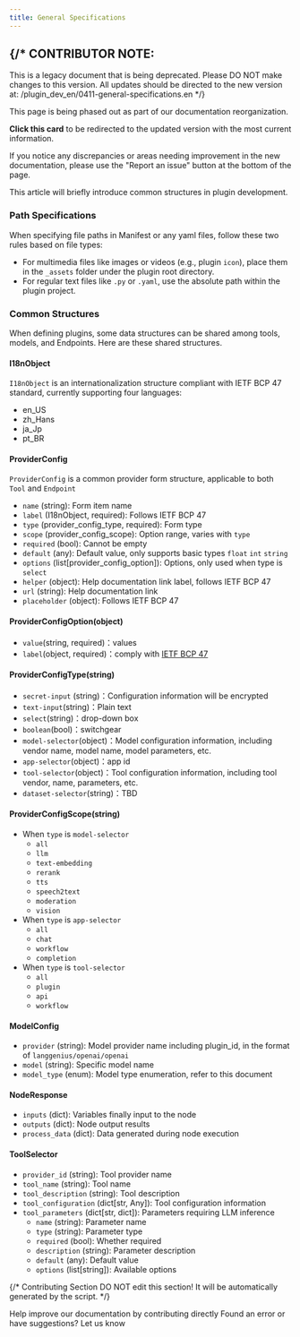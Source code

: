 ```yaml
---
title: General Specifications
---
```




{/* 
  CONTRIBUTOR NOTE:
  ----------------
  This is a legacy document that is being deprecated.
  Please DO NOT make changes to this version.
  All updates should be directed to the new version at:
  /plugin_dev_en/0411-general-specifications.en
*/}

<Card title="This Documentation is Being Deprecated" icon="circle-exclamation" href="/plugin_dev_en/0411-general-specifications.en">
  <p>This page is being phased out as part of our documentation reorganization.</p>
  
  <p><strong>Click this card</strong> to be redirected to the updated version with the most current information.</p>
  
  <p>If you notice any discrepancies or areas needing improvement in the new documentation, please use the "Report an issue" button at the bottom of the page.</p>
</Card>

This article will briefly introduce common structures in plugin development.

### **Path Specifications**

When specifying file paths in Manifest or any yaml files, follow these two rules based on file types:

* For multimedia files like images or videos (e.g., plugin `icon`), place them in the `_assets` folder under the plugin root directory.
* For regular text files like `.py` or `.yaml`, use the absolute path within the plugin project.

### **Common Structures**

When defining plugins, some data structures can be shared among tools, models, and Endpoints. Here are these shared structures.

#### **I18nObject**

`I18nObject` is an internationalization structure compliant with IETF BCP 47 standard, currently supporting four languages:

* en\_US
* zh\_Hans
* ja\_Jp
* pt\_BR

#### **ProviderConfig**

`ProviderConfig` is a common provider form structure, applicable to both `Tool` and `Endpoint`

* `name` (string): Form item name
* `label` (I18nObject, required): Follows IETF BCP 47
* `type` (provider\_config\_type, required): Form type
* `scope` (provider\_config\_scope): Option range, varies with `type`
* `required` (bool): Cannot be empty
* `default` (any): Default value, only supports basic types `float` `int` `string`
* `options` (list\[provider\_config\_option]): Options, only used when type is `select`
* `helper` (object): Help documentation link label, follows IETF BCP 47
* `url` (string): Help documentation link
* `placeholder` (object): Follows IETF BCP 47

#### ProviderConfigOption(object)

* `value`(string, required)：values
* `label`(object, required)：comply with [IETF BCP 47](https://tools.ietf.org/html/bcp47)

#### ProviderConfigType(string)

* `secret-input` (string)：Configuration information will be encrypted
* `text-input`(string)：Plain text
* `select`(string)：drop-down box
* `boolean`(bool)：switchgear
* `model-selector`(object)：Model configuration information, including vendor name, model name, model parameters, etc.
* `app-selector`(object)：app id
* `tool-selector`(object)：Tool configuration information, including tool vendor, name, parameters, etc.
* `dataset-selector`(string)：TBD

#### ProviderConfigScope(string)

* When `type` is `model-selector`
  * `all`
  * `llm`
  * `text-embedding`
  * `rerank`
  * `tts`
  * `speech2text`
  * `moderation`
  * `vision`
* When `type` is `app-selector`
  * `all`
  * `chat`
  * `workflow`
  * `completion`
* When `type` is `tool-selector`
  * `all`
  * `plugin`
  * `api`
  * `workflow`

#### **ModelConfig**

* `provider` (string): Model provider name including plugin\_id, in the format of `langgenius/openai/openai`
* `model` (string): Specific model name
* `model_type` (enum): Model type enumeration, refer to this document

#### **NodeResponse**

* `inputs` (dict): Variables finally input to the node
* `outputs` (dict): Node output results
* `process_data` (dict): Data generated during node execution

#### **ToolSelector**

* `provider_id` (string): Tool provider name
* `tool_name` (string): Tool name
* `tool_description` (string): Tool description
* `tool_configuration` (dict\[str, Any]): Tool configuration information
* `tool_parameters` (dict\[str, dict]): Parameters requiring LLM inference
  * `name` (string): Parameter name
  * `type` (string): Parameter type
  * `required` (bool): Whether required
  * `description` (string): Parameter description
  * `default` (any): Default value
  * `options` (list\[string]): Available options

{/*
Contributing Section
DO NOT edit this section!
It will be automatically generated by the script.
*/}

<CardGroup cols="2">
    <Card
        title="Edit this page"
        icon="pen-to-square"
        href="https://github.com/langgenius/dify-docs-mintlify/edit/main/en/plugins/schema-definition/general-specifications.mdx"
    >
        Help improve our documentation by contributing directly
    </Card>
    <Card
        title="Report an issue"
        icon="github"
        href="https://github.com/langgenius/dify-docs-mintlify/issues/new?title=Documentation%20Issue%3A%20al-specificati&body=%23%23%20Issue%20Description%0A%3C%21--%20Please%20briefly%20describe%20the%20issue%20you%20found%20--%3E%0A%0A%23%23%20Page%20Link%0Ahttps%3A%2F%2Fgithub.com%2Flanggenius%2Fdify-docs-mintlify%2Fblob%2Fmain%2Fen/plugins/schema-definition%2Fgeneral-specifications.mdx%0A%0A%23%23%20Suggested%20Changes%0A%3C%21--%20If%20you%20have%20specific%20suggestions%20for%20changes%2C%20please%20describe%20them%20here%20--%3E%0A%0A%3C%21--%20Thank%20you%20for%20helping%20improve%20our%20documentation%21%20--%3E"
    >
        Found an error or have suggestions? Let us know
    </Card>
</CardGroup>
